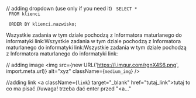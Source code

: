 // adding dropdown (use <Code></Code> only if you need it)
<Dropdown title="Rozwiązanie">
  <Code>
    SELECT * <br />
    FROM klienci <br />
    ORDER BY klienci.nazwisko;
  </Code>
  <p className={`dropdown_text`}>
    Wszystkie zadania w tym dziale pochodzą z Informatora maturlanego do
    informatyki link:Wszystkie zadania w tym dziale pochodzą z Informatora
    maturlanego do informatyki link:Wszystkie zadania w tym dziale pochodzą z
    Informatora maturlanego do informatyki link:
  </p>
</Dropdown>


// adding image
<img src={new URL('https://i.imgur.com/rgnX4S6.png', import.meta.url)} alt="xyz" className={`medium_img`} />

//adding link
<a className={`link`} target="_blank" href="tutaj_link">tutaj to co ma pisać</a>
//uwaga! trzeba dać enter przed "<a..."
